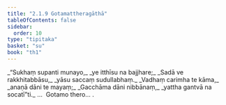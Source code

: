 ```yaml
---
title: "2.1.9 Gotamattheragāthā"
tableOfContents: false
sidebar:
  order: 10
type: "tipitaka"
basket: "su"
book: "th1"
---
```



<DynamicBreadcrumb />

<Division number="137" book="th1" bookNo="19" page="249">

<Paragraph number="298" type="verses" book="th1">
_“Sukhaṃ supanti munayo,_  
_ye itthīsu na bajjhare;_  
_Sadā ve rakkhitabbāsu,_  
_yāsu saccaṃ sudullabhaṃ._  

</Paragraph>

</Division>
<Division number="138" book="th1" bookNo="19" page="249">

<Paragraph number="299" type="verses" book="th1">
_Vadhaṃ carimha te kāma,_  
_anaṇā dāni te mayaṃ;_  
_Gacchāma dāni nibbānaṃ,_  
_yattha gantvā na socatī”ti._  


</Paragraph>
</Division>

<Paragraph number="300" type="center" book="th1">
…  Gotamo thero… .
</Paragraph>